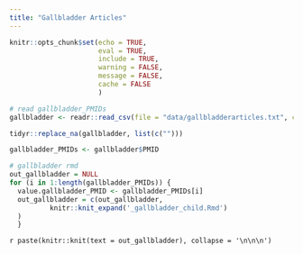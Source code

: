 ```yaml
---
title: "Gallbladder Articles"
---
```


```r
knitr::opts_chunk$set(echo = TRUE,
                      eval = TRUE,
                      include = TRUE,
                      warning = FALSE,
                      message = FALSE,
                      cache = FALSE
                      )
```



```r
# read gallbladder_PMIDs
gallbladder <- readr::read_csv(file = "data/gallbladderarticles.txt", col_names = TRUE)

tidyr::replace_na(gallbladder, list(c("")))

gallbladder_PMIDs <- gallbladder$PMID

```


```r
# gallbladder rmd
out_gallbladder = NULL
for (i in 1:length(gallbladder_PMIDs)) {
  value.gallbladder_PMID <- gallbladder_PMIDs[i]
  out_gallbladder = c(out_gallbladder,
          knitr::knit_expand('_gallbladder_child.Rmd')
  )
  }

```



`r paste(knitr::knit(text = out_gallbladder), collapse = '\n\n\n')`



